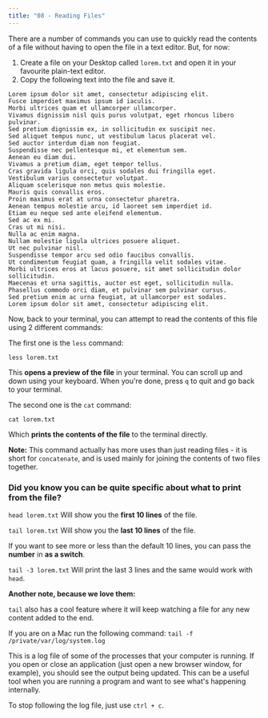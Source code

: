 ```yaml
---
title: "08 - Reading Files"
---
```


There are a number of commands you can use to quickly read the contents of a file without having to open the file in a text editor. But, for now:

1. Create a file on your Desktop called `lorem.txt` and open it in your favourite plain-text editor.
2. Copy the following text into the file and save it.

```
Lorem ipsum dolor sit amet, consectetur adipiscing elit.
Fusce imperdiet maximus ipsum id iaculis.
Morbi ultrices quam et ullamcorper ullamcorper.
Vivamus dignissim nisl quis purus volutpat, eget rhoncus libero pulvinar.
Sed pretium dignissim ex, in sollicitudin ex suscipit nec.
Sed aliquet tempus nunc, ut vestibulum lacus placerat vel.
Sed auctor interdum diam non feugiat.
Suspendisse nec pellentesque mi, et elementum sem.
Aenean eu diam dui.
Vivamus a pretium diam, eget tempor tellus.
Cras gravida ligula orci, quis sodales dui fringilla eget.
Vestibulum varius consectetur volutpat.
Aliquam scelerisque non metus quis molestie.
Mauris quis convallis eros.
Proin maximus erat at urna consectetur pharetra.
Aenean tempus molestie arcu, id laoreet sem imperdiet id.
Etiam eu neque sed ante eleifend elementum.
Sed ac ex mi.
Cras ut mi nisi.
Nulla ac enim magna.
Nullam molestie ligula ultrices posuere aliquet.
Ut nec pulvinar nisl.
Suspendisse tempor arcu sed odio faucibus convallis.
Ut condimentum feugiat quam, a fringilla velit sodales vitae.
Morbi ultrices eros at lacus posuere, sit amet sollicitudin dolor sollicitudin.
Maecenas et urna sagittis, auctor est eget, sollicitudin nulla.
Phasellus commodo orci diam, et pulvinar sem pulvinar cursus.
Sed pretium enim ac urna feugiat, at ullamcorper est sodales.
Lorem ipsum dolor sit amet, consectetur adipiscing elit.
```

Now, back to your terminal, you can attempt to read the contents of this file using 2 different commands:

The first one is the `less` command:

`less lorem.txt`

This **opens a preview of the file** in your terminal. You can scroll up and down using your keyboard.
When you're done, press `q` to quit and go back to your terminal.

The second one is the `cat` command:

`cat lorem.txt`

Which **prints the contents of the file** to the terminal directly.

**Note:**
This command actually has more uses than just reading files - it is short for `concatenate`, and is used mainly for joining the contents of two files together.

### Did you know you can be quite specific about what to print from the file?

`head lorem.txt`
Will show you the **first 10 lines** of the file.

`tail lorem.txt`
Will show you the **last 10 lines** of the file.

If you want to see more or less than the default 10 lines, you can pass the **number** in **as a switch**.

`tail -3 lorem.txt`
Will print the last 3 lines and the same would work with `head`.

**Another note, because we love them:**

`tail` also has a cool feature where it will keep watching a file for any new content added to the end.

If you are on a Mac run the following command:
`tail -f /private/var/log/system.log`

This is a log file of some of the processes that your computer is running. If you open or close an application (just open a new browser window, for example), you should see the output being updated.
This can be a useful tool when you are running a program and want to see what's happening internally.

To stop following the log file, just use `ctrl + c`.